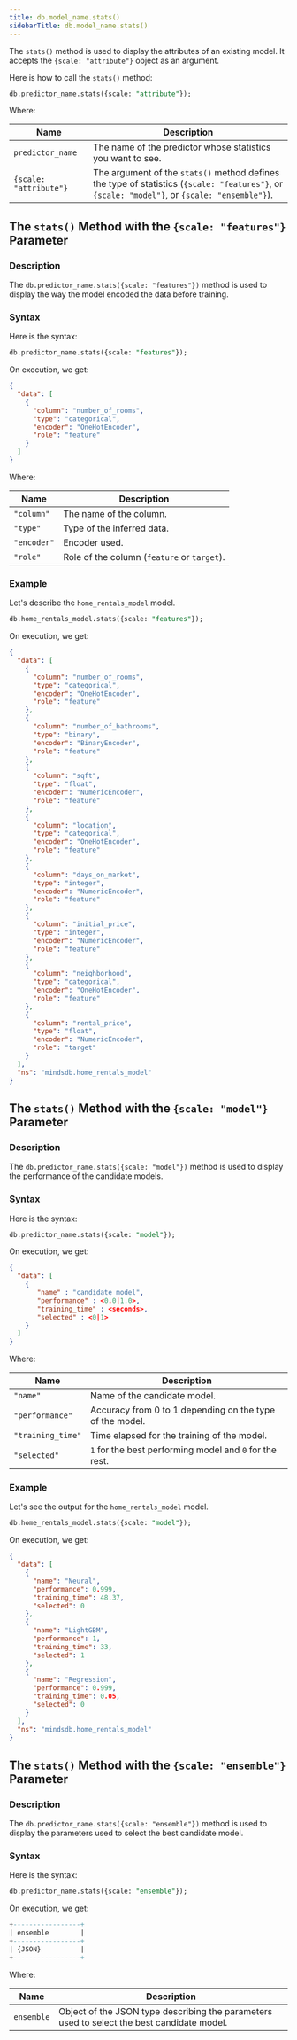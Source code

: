 ```yaml
---
title: db.model_name.stats()
sidebarTitle: db.model_name.stats()
---
```


The `stats()` method is used to display the attributes of an existing model. It accepts the `{scale: "attribute"}` object as an argument.

Here is how to call the `stats()` method:

```sql
db.predictor_name.stats({scale: "attribute"});
```

Where:

| Name                   | Description                                                                                                                                   |
| ---------------------- | --------------------------------------------------------------------------------------------------------------------------------------------- |
| `predictor_name`       | The name of the predictor whose statistics you want to see.                                                                                   |
| `{scale: "attribute"}` | The argument of the `stats()` method defines the type of statistics (`{scale: "features"}`, or `{scale: "model"}`, or `{scale: "ensemble"}`). |

## The `stats()` Method with the `{scale: "features"}` Parameter

### Description

The `db.predictor_name.stats({scale: "features"})` method is used to display the
way the model encoded the data before training.

### Syntax

Here is the syntax:

```sql
db.predictor_name.stats({scale: "features"});
```

On execution, we get:

```json
{
  "data": [
    {
      "column": "number_of_rooms",
      "type": "categorical",
      "encoder": "OneHotEncoder",
      "role": "feature"
    }
  ]
}
```

Where:

| Name        | Description                                 |
| ----------- | ------------------------------------------- |
| `"column"`  | The name of the column.                     |
| `"type"`    | Type of the inferred data.                  |
| `"encoder"` | Encoder used.                               |
| `"role"`    | Role of the column (`feature` or `target`). |

### Example

Let's describe the `home_rentals_model` model.

```sql
db.home_rentals_model.stats({scale: "features"});
```

On execution, we get:

```json
{
  "data": [
    {
      "column": "number_of_rooms",
      "type": "categorical",
      "encoder": "OneHotEncoder",
      "role": "feature"
    },
    {
      "column": "number_of_bathrooms",
      "type": "binary",
      "encoder": "BinaryEncoder",
      "role": "feature"
    },
    {
      "column": "sqft",
      "type": "float",
      "encoder": "NumericEncoder",
      "role": "feature"
    },
    {
      "column": "location",
      "type": "categorical",
      "encoder": "OneHotEncoder",
      "role": "feature"
    },
    {
      "column": "days_on_market",
      "type": "integer",
      "encoder": "NumericEncoder",
      "role": "feature"
    },
    {
      "column": "initial_price",
      "type": "integer",
      "encoder": "NumericEncoder",
      "role": "feature"
    },
    {
      "column": "neighborhood",
      "type": "categorical",
      "encoder": "OneHotEncoder",
      "role": "feature"
    },
    {
      "column": "rental_price",
      "type": "float",
      "encoder": "NumericEncoder",
      "role": "target"
    }
  ],
  "ns": "mindsdb.home_rentals_model"
}
```

## The `stats()` Method with the `{scale: "model"}` Parameter

### Description

The `db.predictor_name.stats({scale: "model"})` method is used to display the
performance of the candidate models.

### Syntax

Here is the syntax:

```sql
db.predictor_name.stats({scale: "model"});
```

On execution, we get:

```json
{
  "data": [
    {
       "name" : "candidate_model",
       "performance" : <0.0|1.0>,
       "training_time" : <seconds>,
       "selected" : <0|1>
    }
  ]
}
```

Where:

| Name              | Description                                              |
| ----------------- | -------------------------------------------------------- |
| `"name"`          | Name of the candidate model.                             |
| `"performance"`   | Accuracy from 0 to 1 depending on the type of the model. |
| `"training_time"` | Time elapsed for the training of the model.              |
| `"selected"`      | `1` for the best performing model and `0` for the rest.  |

### Example

Let's see the output for the `home_rentals_model` model.

```sql
db.home_rentals_model.stats({scale: "model"});
```

On execution, we get:

```json
{
  "data": [
    {
      "name": "Neural",
      "performance": 0.999,
      "training_time": 48.37,
      "selected": 0
    },
    {
      "name": "LightGBM",
      "performance": 1,
      "training_time": 33,
      "selected": 1
    },
    {
      "name": "Regression",
      "performance": 0.999,
      "training_time": 0.05,
      "selected": 0
    }
  ],
  "ns": "mindsdb.home_rentals_model"
}
```

## The `stats()` Method with the `{scale: "ensemble"}` Parameter

### Description

The `db.predictor_name.stats({scale: "ensemble"})` method is used to display the
parameters used to select the best candidate model.

### Syntax

Here is the syntax:

```sql
db.predictor_name.stats({scale: "ensemble"});
```

On execution, we get:

```sql
+-----------------+
| ensemble        |
+-----------------+
| {JSON}          |
+-----------------+
```

Where:

| Name       | Description                                                                                |
| ---------- | ------------------------------------------------------------------------------------------ |
| `ensemble` | Object of the JSON type describing the parameters used to select the best candidate model. |
